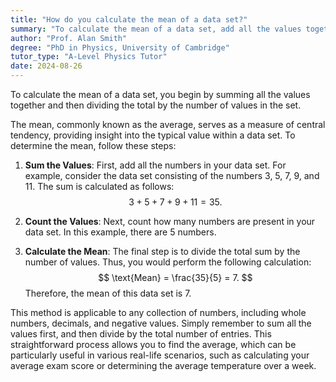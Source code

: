 ```yaml
---
title: "How do you calculate the mean of a data set?"
summary: "To calculate the mean of a data set, add all the values together and divide by the number of values."
author: "Prof. Alan Smith"
degree: "PhD in Physics, University of Cambridge"
tutor_type: "A-Level Physics Tutor"
date: 2024-08-26
---
```


To calculate the mean of a data set, you begin by summing all the values together and then dividing the total by the number of values in the set.

The mean, commonly known as the average, serves as a measure of central tendency, providing insight into the typical value within a data set. To determine the mean, follow these steps:

1. **Sum the Values**: First, add all the numbers in your data set. For example, consider the data set consisting of the numbers $3$, $5$, $7$, $9$, and $11$. The sum is calculated as follows:
   $$
   3 + 5 + 7 + 9 + 11 = 35.
   $$

2. **Count the Values**: Next, count how many numbers are present in your data set. In this example, there are $5$ numbers.

3. **Calculate the Mean**: The final step is to divide the total sum by the number of values. Thus, you would perform the following calculation:
   $$
   \text{Mean} = \frac{35}{5} = 7.
   $$
   Therefore, the mean of this data set is $7$.

This method is applicable to any collection of numbers, including whole numbers, decimals, and negative values. Simply remember to sum all the values first, and then divide by the total number of entries. This straightforward process allows you to find the average, which can be particularly useful in various real-life scenarios, such as calculating your average exam score or determining the average temperature over a week.
    
